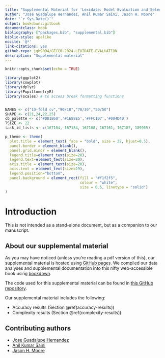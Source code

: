 ```yaml
---
title: "Supplemental Material for 'Lexidate: Model Evaluation and Selection with Lexicase Selection'"
author: "Jose Guadalupe Hernandez, Anil Kumar Saini, Jason H. Moore"
date: "`r Sys.Date()`"
output: bookdown::gitbook
documentclass: book
bibliography: ["packages.bib", "supplemental.bib"]
biblio-style: apalike
nocite: '@*'
link-citations: yes
github-repo: jgh9094/GECCO-2024-LEXIDATE-EVALUATION
description: "Supplemental material"
---
```


```r
knitr::opts_chunk$set(echo = TRUE)
```

```r
library(ggplot2)
library(cowplot)
library(dplyr)
library(PupillometryR)
library(scales) # to access break formatting functions


NAMES <- c("10-fold cv","90/10","70/30","50/50")
SHAPE <- c(21,24,22,25)
cb_palette <- c('#D81B60','#1E88E5','#FFC107','#004D40')
TSIZE <- 22
task_id_lists <- c(167104, 167184, 167168, 167161, 167185, 189905)

p_theme <- theme(
  plot.title = element_text( face = "bold", size = 22, hjust=0.5),
  panel.border = element_blank(),
  panel.grid.minor = element_blank(),
  legend.title=element_text(size=20),
  legend.text=element_text(size=20),
  axis.title = element_text(size=20),
  axis.text = element_text(size=19),
  legend.position="bottom",
  panel.background = element_rect(fill = "#f1f2f5",
                                  colour = "white",
                                  size = 0.5, linetype = "solid")
)
```

# Introduction

This is not intended as a stand-alone document, but as a companion to our manuscript.

## About our supplemental material

As you may have noticed (unless you're reading a pdf version of this), our supplemental material is hosted using [GitHub pages](https://pages.github.com/).
We compiled our data analyses and supplemental documentation into this nifty web-accessible book using [bookdown](https://bookdown.org).

The code used for this supplemental material can be found in [this GitHub repository](https://github.com/jgh9094/GECCO-2024-LEXIDATE-EVALUATION).

Our supplemental material includes the following:

- Accuracy results (Section \@ref(accuracy-results))
- Complexity results (Section \@ref(complexity-results))

## Contributing authors

- [Jose Guadalupe Hernandez](https://jgh9094.github.io/)
- [Anil Kumar Saini](https://theaksaini.github.io/)
- [Jason H. Moore](https://jasonhmoore.org/)